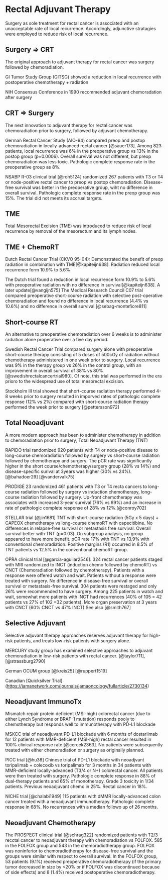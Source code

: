 # Rectal Adjuvant Therapy {#RectalAdjuvant}

Surgery as sole treatment for rectal cancer is associated with an unacceptable rate of local recurrence. Accordingly, adjunctive stratagies were employed to reduce risk of local recurrence.

## Surgery $\Rightarrow$ CRT

The original approach to adjuvant therapy for rectal cancer was surgery followed by chemoradiation.

GI Tumor Study Group (GITSG) showed a reduction in local recurrence with postoperative chemotherapy + radiation

NIH Consensus Conference in 1990 recommended adjuvant chemoradation after surgery

## CRT $\Rightarrow$ Surgery

The next innovation to adjuvant therapy for rectal cancer was chemoradiation prior to surgery, followed by adjuvant chemotherapy.

German Rectal Cancer Study (AIO-94) compared preop and postop chemoradiation in locally-advanced rectal cancer [@sauer173]. Among 823 patients, local recurrence was 6% in the preoperative group vs 13% in the postop group (p=0.0006). Overall survival was not different, but preop chemoradiation was less toxic. Pathologic complete response rate in the preoperative group as 8%.

NSABP R-03 clinical trial [@roh5124] randomized 267 patients with T3 or T4 or node-positive rectal cancer to preop vs postop chemoradiation. Disease-free survival was better in the preoperative group, wiht no difference in overall survival. Pathologic complete response rate in the preop group was 15%. The trial did not meets its accrual targets.

## TME

Total Mesorectal Excision (TME) was introduced to reduce risk of local recurrence by removal of the mesorectum and its lymph nodes.

## TME + ChemoRT

Dutch Rectal Cancer Trial (CKVO 95-04): Demonstrated the benefit of preop radiation in combination with TME[@kapiteijn638]. Radiation reduced local recurrence form 10.9% to 5.6%

The Dutch trial found a reduction in local recurrence form 10.9% to 5.6% with preoperative radiation with no difference in survival[@kapiteijn638]. A later update[@vangijn575] The Medical Research Council C07 trial compared preoperative short-course radiation with selective post-operative chemoradiation and found no difference in local recurrence (4.4% vs 10.6%) and no difference in overall survival.[@sebag-montefiore811]

## Short-course RT

An alternative to preoperative chemoradiation over 6 weeks is to administer radiation alone properative over a five day period.

Swedish Rectal Cancer Trial compared surgery alone with preoperative short-course therapy consisting of 5 doses of 500cGy of radiation without chemotherapy administered in one week prior to surgery. Local recurrence was 9% in the therapy group vs 26% in the control group, with an improvement in overall survival of 38% vs 80%[@swedishrectalcancertrial980]. Of note, this trial was performed in the era prioro to the widespread use of total mesorectal excision.

Stockholm III trial showed that short-course radiation therapy performed 4-8 weeks prior to surgery resulted in imporved rates of pathologic complete response (12% vs 2%) compared with short-course radiation therapy performed the week prior to surgery [@pettersson972]

## Total Neoadjuvant

A more modern approach has been to administer chemotherapy in addition to chemoradiation prior to surgery, Total Neoadjuvant Therapy (TNT)

RAPIDO trial randomized 920 patients with T4 or node-positive disease to long-course chemoradiation followed by surgery vs short-course radiation followed by chemotherapy and surgery. The pCR rate was significantly higher in the short course/chemotherapy/surgery group (28% vs 14%) and disease-specific surival at 3years was higher (30% vs 24%).[@bahadoer29] [@vandervalk75]

PRODIGE 23 randomized 461 patients with T3 or T4 recta cancers to long-course radiation followed by surgery vs induction chemotherapy, long-course radiation followed by surgery. Up-front chemotherapy was associates with increased 3-year survival (76% vs 69%) and an increase in rate of pathologic complete response of 28% vs 12%.[@conroy702]

STELLAR trial [@jin1681] TNT with short-course radiation (5Gy x 5 days) + CAPEOX chemotherapy vs long-course chemoRT with capecitibine. No differences in relapse-free survival or metastasis free survival. Overall survival better with TNT (p=0.03). On subgroup analysis, no group appeared to have more benefit. pCR rate 17% with TNT vs 13.9% with conventional chemoradiation. Positive margins (R1) occurred in 8.5% of TNT patients vs 12.5% in the conventional chemoRT group.

OPRA clinical trial [@garcia-aguilar2546]. 324 rectal cancer patients staged with MRI randomized to INCT (induction chemo followed by chemoRT) vs CNCT (Chemoradiation followed by chemotherapy). Patients with a response were offered watch and wait. Patients without a response were treated with surgery. No difference in disease-free survival or overall survival or metastasis-free survival. 304 patients were restaged and only 26% were recommended to have surgery. Among 225 patients in watch and wait, somewhat more patients with INCT had recurrences (40% of 105 = 42 patients vs 27% of 102 =32 patients). More organ preservation at 3 years with CNCT (60% CNCT vs 47% INCT).See also [@smith767]

## Selective Adjuvant

Selective adjuvant therapy approaches reserves adjuvant therapy for high-risk patients, and treats low-risk patients with surgery alone.

MERCURY study group has examined selective approaches to adjuvant chemoradiation in low-risk patients with rectal cancer. [@taylor711], [@strassburg2790]

German OCUM group [@kreis25] [@ruppert1519]

Canadian \[Quicksilver Trial\] (<https://jamanetwork.com/journals/jamaoncology/fullarticle/2730134>)

## Neoadjuvant ImmunoTx

Mismatch repair protein deficient (MSI-high) colorectal cancer (due to either Lynch Syndrome or BRAF-1 mutation) responds pooly to chemotherapy but responds well to immunotherapy with PD-L1 blockade

MSKCC trial of neoadjuvant PD-L1 blockade with 6 months of dostarlimab for 12 patients with MMR-deficient (MSI-high) rectal cancer resulted in 100% clinical response rate [@cercek2363]. No patients were subsequently treated with either chemoradiation or surgery as originally planned.

PICC trial [@hu38] Chinese trial of PD-L1 blockade with neoadjvant toripalimab + colecoxib vs toripalimab for 3 months in 34 patients with MMR-deficient locally-advanced (T3/4 or N+) colorectal cancer. All patients were then treated with surgery. Pathologic complete response in 88% of dual-therapy patients and 65% of monotherapy. Grade 3 toxicity in 1/34 patients. Previous neoadjuvant chemo in 25%. Rectal cancer in 18%.

NICHE trial [@chalabi1949] 115 patients with dMMR locally-advanced colon cancer treated with a neoadjuvant immunotherapy. Pathologic complete response in 68%. No recurrences with a median followo up of 26 months.

## Neoadjuvant Chemotherapy

The PROSPECT clinical trial [@schrag322] randomized patients with T2/3 recctal cancer to neoadjuvant therapy with chemoradiation vs FOLFOX. 585 in the FOLFOX group and 543 in the chemoradiotherapy group. FOLFOX was noninferior to chemoradiotherapy for disease-free survival and the groups were similar with respect to overall survival. In the FOLFOX group, 53 patients (9.1%) received preoperative chemoradiotherapy (if the primary tumor decreased in size by \<20% or if FOLFOX was discontinued because of side effects) and 8 (1.4%) received postoperative chemoradiotherapy.
